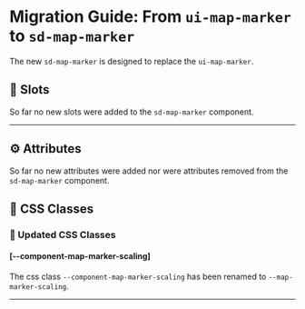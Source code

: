 # Migration Guide: From `ui-map-marker` to `sd-map-marker`

The new `sd-map-marker` is designed to replace the `ui-map-marker`.

## 💾 Slots

So far no new slots were added to the `sd-map-marker` component.

<hr />

## ⚙️ Attributes

So far no new attributes were added nor were attributes removed from the `sd-map-marker` component.

## 🎨 CSS Classes

### 🔀 Updated CSS Classes

#### [--component-map-marker-scaling]

The css class `--component-map-marker-scaling` has been renamed to `--map-marker-scaling`.

<hr />
